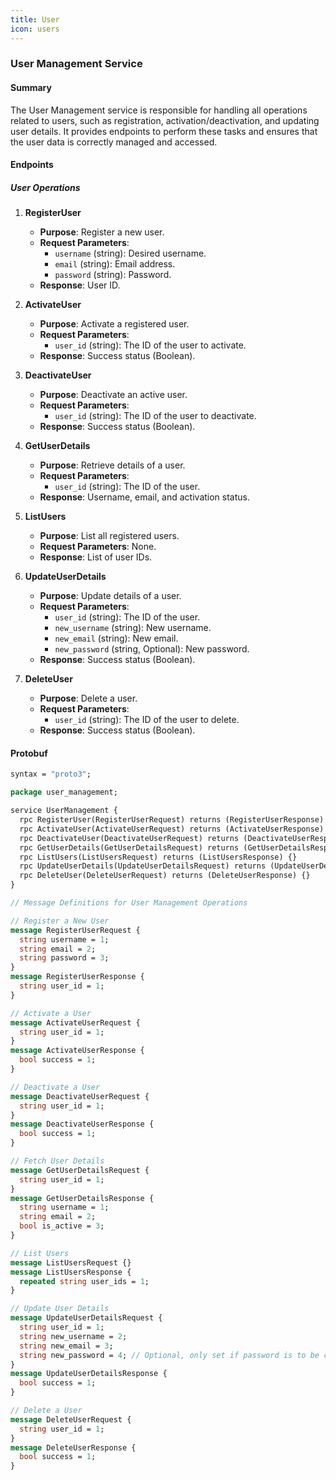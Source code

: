 ```yaml
---
title: User
icon: users
---
```

### User Management Service

#### Summary

The User Management service is responsible for handling all operations related to users, such as registration, activation/deactivation, and updating user details. It provides endpoints to perform these tasks and ensures that the user data is correctly managed and accessed.

#### Endpoints

##### User Operations

1. **RegisterUser**
    - **Purpose**: Register a new user.
    - **Request Parameters**:
        - `username` (string): Desired username.
        - `email` (string): Email address.
        - `password` (string): Password.
    - **Response**: User ID.

2. **ActivateUser**
    - **Purpose**: Activate a registered user.
    - **Request Parameters**:
        - `user_id` (string): The ID of the user to activate.
    - **Response**: Success status (Boolean).

3. **DeactivateUser**
    - **Purpose**: Deactivate an active user.
    - **Request Parameters**:
        - `user_id` (string): The ID of the user to deactivate.
    - **Response**: Success status (Boolean).

4. **GetUserDetails**
    - **Purpose**: Retrieve details of a user.
    - **Request Parameters**:
        - `user_id` (string): The ID of the user.
    - **Response**: Username, email, and activation status.

5. **ListUsers**
    - **Purpose**: List all registered users.
    - **Request Parameters**: None.
    - **Response**: List of user IDs.

6. **UpdateUserDetails**
    - **Purpose**: Update details of a user.
    - **Request Parameters**:
        - `user_id` (string): The ID of the user.
        - `new_username` (string): New username.
        - `new_email` (string): New email.
        - `new_password` (string, Optional): New password.
    - **Response**: Success status (Boolean).

7. **DeleteUser**
    - **Purpose**: Delete a user.
    - **Request Parameters**:
        - `user_id` (string): The ID of the user to delete.
    - **Response**: Success status (Boolean).

#### Protobuf

<CodeGroup>

```protobuf user_management.proto
syntax = "proto3";

package user_management;

service UserManagement {
  rpc RegisterUser(RegisterUserRequest) returns (RegisterUserResponse) {}
  rpc ActivateUser(ActivateUserRequest) returns (ActivateUserResponse) {}
  rpc DeactivateUser(DeactivateUserRequest) returns (DeactivateUserResponse) {}
  rpc GetUserDetails(GetUserDetailsRequest) returns (GetUserDetailsResponse) {}
  rpc ListUsers(ListUsersRequest) returns (ListUsersResponse) {}
  rpc UpdateUserDetails(UpdateUserDetailsRequest) returns (UpdateUserDetailsResponse) {}
  rpc DeleteUser(DeleteUserRequest) returns (DeleteUserResponse) {}
}

// Message Definitions for User Management Operations

// Register a New User
message RegisterUserRequest {
  string username = 1;
  string email = 2;
  string password = 3;
}
message RegisterUserResponse {
  string user_id = 1;
}

// Activate a User
message ActivateUserRequest {
  string user_id = 1;
}
message ActivateUserResponse {
  bool success = 1;
}

// Deactivate a User
message DeactivateUserRequest {
  string user_id = 1;
}
message DeactivateUserResponse {
  bool success = 1;
}

// Fetch User Details
message GetUserDetailsRequest {
  string user_id = 1;
}
message GetUserDetailsResponse {
  string username = 1;
  string email = 2;
  bool is_active = 3;
}

// List Users
message ListUsersRequest {}
message ListUsersResponse {
  repeated string user_ids = 1;
}

// Update User Details
message UpdateUserDetailsRequest {
  string user_id = 1;
  string new_username = 2;
  string new_email = 3;
  string new_password = 4; // Optional, only set if password is to be changed
}
message UpdateUserDetailsResponse {
  bool success = 1;
}

// Delete a User
message DeleteUserRequest {
  string user_id = 1;
}
message DeleteUserResponse {
  bool success = 1;
}
```

</CodeGroup>